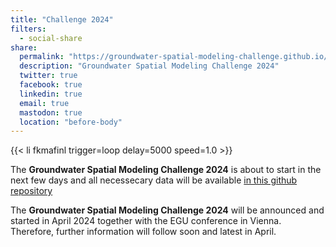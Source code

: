 ```yaml
---
title: "Challenge 2024"
filters:
  - social-share
share:
  permalink: "https://groundwater-spatial-modeling-challenge.github.io/challenge2024/"
  description: "Groundwater Spatial Modeling Challenge 2024"
  twitter: true
  facebook: true
  linkedin: true
  email: true
  mastodon: true
  location: "before-body"
---
```


{{< li fkmafinl trigger=loop delay=5000 speed=1.0 >}} 

::: {.callout-tip title="2024-04-10"}

The **Groundwater Spatial Modeling Challenge 2024** is about to start in the next few days and all necessecary data will be available [in this github repository](https://github.com/Groundwater-Spatial-Modeling-Challenge/challenge2024/discussions)

:::

::: {.callout-tip title="2024-01-10"}

The **Groundwater Spatial Modeling Challenge 2024** will be announced and started in April 2024 together with the EGU conference in Vienna. Therefore, further information will follow soon and latest in April.

:::